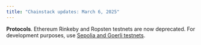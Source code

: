 ```yaml
---
title: "Chainstack updates: March 6, 2025"
---
```

**Protocols**. Ethereum Rinkeby and Ropsten testnets are now deprecated. For development purposes, use [Sepolia and Goerli testnets](/docs/protocols-networks).
